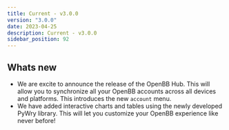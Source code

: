 ```yaml
---
title: Current - v3.0.0
version: "3.0.0"
date: 2023-04-25
description: Current - v3.0.0
sidebar_position: 92
---
```


## Whats new

- We are excite to announce the release of the OpenBB Hub.  This will allow you to synchronize all your OpenBB accounts
across all devices and platforms.  This introduces the new `account` menu.
- We have added interactive charts and tables using the newly developed PyWry library.  This will let you customize your
OpenBB experience like never before!
